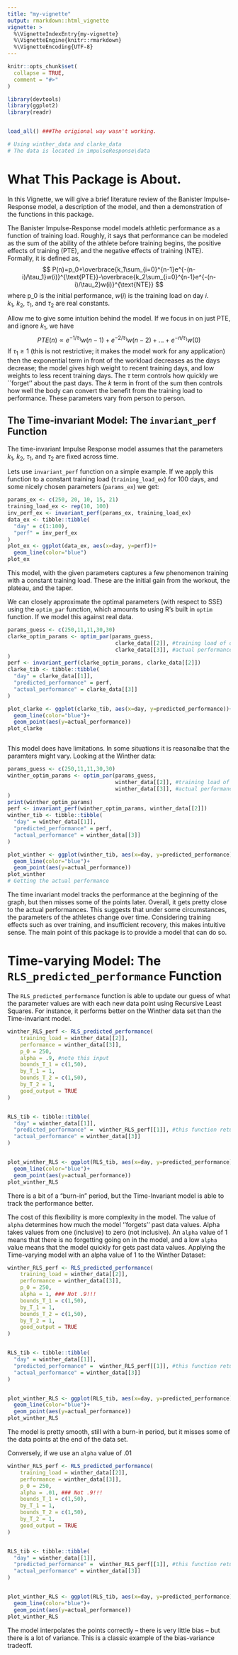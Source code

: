 ```yaml
---
title: "my-vignette"
output: rmarkdown::html_vignette
vignette: >
  %\VignetteIndexEntry{my-vignette}
  %\VignetteEngine{knitr::rmarkdown}
  %\VignetteEncoding{UTF-8}
---
```


```r
knitr::opts_chunk$set(
  collapse = TRUE,
  comment = "#>"
)
```

```r
library(devtools)
library(ggplot2)
library(readr)


load_all() ###The origional way wasn't working. 

# Using winther_data and clarke_data 
# The data is located in impulseResponse\data
```

# What This Package is About. 
In this Vignette, we will give a brief literature review of the Banister Impulse-Response model, a description of the model, and then a demonstration of the functions in this package. 




The Banister Impulse-Response model models athletic performance as a function of training load. Roughly, it says that performance can be modeled as the sum of the ability of the athlete before training begins, the positive effects of training (PTE), and the negative effects of training (NTE). Formally, it is defined as,
$$
P(n)=p_0+\overbrace{k_1\sum_{i=0}^{n-1}e^{-(n-i)/\tau_1}w(i)}^{\text{PTE}}-\overbrace{k_2\sum_{i=0}^{n-1}e^{-(n-i)/\tau_2}w(i)}^{\text{NTE}}
$$
where p_0 is the initial performance, $w(i)$ is the training load on day $i$.  $k_1,~k_2,~\tau_1,$ and $\tau_2$ are real constants. 


Allow me to give some intuition behind the model. If we focus in on just PTE, and ignore $k_1$, we have 
$$
PTE(n) \propto e^{-1/\tau_1}w(n-1)+e^{-2/\tau_1}w(n-2)+\dots+e^{-n/\tau_1}w(0)
$$
If $\tau_1\geq 1$ (this is not restrictive; it makes the model work for any application) then the exponential term in front of the workload decreases as the days decrease; the model gives high weight to recent training days, and low weights to less recent training days. The $\tau$ term controls how quickly we ``forget'' about the past days. The $k$ term in front of the sum then controls how well the body can convert the benefit from the training load to performance. These parameters vary from person to person. 

## The Time-invariant Model: The `invariant_perf` Function

The time-invariant Impulse Response model assumes that the parameters $k_1,~k_2,~\tau_1,$ and $\tau_2$ are fixed across time. 

Lets use `invariant_perf` function on a simple example. If we apply this function to a constant training load (`training_load_ex`) for $100$ days, and some nicely chosen parameters (`params_ex`) we get:
<!-- make sure that y-axis in graph looks correct -->


```r
params_ex <- c(250, 20, 10, 15, 21)
training_load_ex <- rep(10, 100)
inv_perf_ex <- invariant_perf(params_ex, training_load_ex)
data_ex <- tibble::tibble(
  "day" = c(1:100),
  "perf" = inv_perf_ex
)
plot_ex <- ggplot(data_ex, aes(x=day, y=perf))+
  geom_line(color="blue")
plot_ex


```
This model, with the given parameters captures a few phenomenon training with a constant training load. These are the initial gain from the workout, the plateau, and the taper. 
<!-- citation; prehaps Winther or Busso-->

We can closely approximate the optimal parameters (with respect to SSE) using the `optim_par` function, which amounts to using R's built in `optim` function. If we model this against real data. 

```r
params_guess <- c(250,11,11,30,30)
clarke_optim_params <- optim_par(params_guess, 
                                  clarke_data[[2]], #training load of one athlete
                                  clarke_data[[3]], #actual performance of one athlete
)
perf <- invariant_perf(clarke_optim_params, clarke_data[[2]])
clarke_tib <- tibble::tibble(
  "day" = clarke_data[[1]],
  "predicted_performance" = perf, 
  "actual_performance" = clarke_data[[3]] 
)

plot_clarke <- ggplot(clarke_tib, aes(x=day, y=predicted_performance))+
  geom_line(color="blue")+
  geom_point(aes(y=actual_performance))
plot_clarke



```

This model does have limitations. In some situations it is reasonalbe that the paramters might vary. Looking at the Winther data:

```r
params_guess <- c(250,11,11,30,30)
winther_optim_params <- optim_par(params_guess, 
                                  winther_data[[2]], #training load of one athlete
                                  winther_data[[3]], #actual performance of one athlete
)
print(winther_optim_params)
perf <- invariant_perf(winther_optim_params, winther_data[[2]])
winther_tib <- tibble::tibble(
  "day" = winther_data[[1]],
  "predicted_performance" = perf, 
  "actual_performance" = winther_data[[3]] 
)

plot_winther <- ggplot(winther_tib, aes(x=day, y=predicted_performance))+
  geom_line(color="blue")+
  geom_point(aes(y=actual_performance))
plot_winther
# Getting the actual performance
```


The time invariant model tracks the performance at the beginning of the graph, but then misses some of the points later. Overall, it gets pretty close to the actual performances. This suggests that under some circumstances, the parameters of the athletes change over time. Considering training effects such as over training, and insufficient recovery, this makes intuitive sense. The main point of this package is to provide a model that can do so. 

# Time-varying Model: The `RLS_predicted_performance` Function

The `RLS_predicted_performance` function is able to update our guess of what the parameter values are with each new data point using Recursive Least Squares. For instance, it performs better on the Winther data set than the Time-invariant model. 

```r

winther_RLS_perf <- RLS_predicted_performance(
    training_load = winther_data[[2]],
    performance = winther_data[[3]], 
    p_0 = 250,
    alpha = .9, #note this input
    bounds_T_1 = c(1,50),
    by_T_1 = 1,
    bounds_T_2 = c(1,50),
    by_T_2 = 1,
    good_output = TRUE
)


RLS_tib <- tibble::tibble(
  "day" = winther_data[[1]],
  "predicted_performance" =  winther_RLS_perf[[1]], #this function returns a list of things, the first one is the predicted performance
  "actual_performance" = winther_data[[3]] 
)


plot_winther_RLS <- ggplot(RLS_tib, aes(x=day, y=predicted_performance))+
  geom_line(color="blue")+
  geom_point(aes(y=actual_performance))
plot_winther_RLS

```

There is a bit of a "burn-in" period, but the Time-Invariant model is able to track the performance better. 

The cost of this flexibility is more complexity in the model. The value of `alpha` determines how much the model ''forgets'' past data values. Alpha takes values from one (inclusive) to zero (not inclusive). An `alpha` value of $1$ means that there is no forgetting going on in the model, and a low `alpha` value means that the model quickly for gets past data values. Applying the Time-varying model with an alpha value of $1$ to the Winther Dataset:

```r

winther_RLS_perf <- RLS_predicted_performance(
    training_load = winther_data[[2]],
    performance = winther_data[[3]], 
    p_0 = 250,
    alpha = 1, ### Not .9!!!
    bounds_T_1 = c(1,50),
    by_T_1 = 1,
    bounds_T_2 = c(1,50),
    by_T_2 = 1,
    good_output = TRUE
)


RLS_tib <- tibble::tibble(
  "day" = winther_data[[1]],
  "predicted_performance" =  winther_RLS_perf[[1]], #this function returns a list of things, the first one is the predicted performance
  "actual_performance" = winther_data[[3]] 
)


plot_winther_RLS <- ggplot(RLS_tib, aes(x=day, y=predicted_performance))+
  geom_line(color="blue")+
  geom_point(aes(y=actual_performance))
plot_winther_RLS
```
The model is pretty smooth, still with a burn-in period, but it misses some of 
the data points at the end of the data set. 

Conversely, if we use an `alpha` value of $.01$

```r

winther_RLS_perf <- RLS_predicted_performance(
    training_load = winther_data[[2]],
    performance = winther_data[[3]], 
    p_0 = 250,
    alpha = .01, ### Not .9!!!
    bounds_T_1 = c(1,50),
    by_T_1 = 1,
    bounds_T_2 = c(1,50),
    by_T_2 = 1,
    good_output = TRUE
)


RLS_tib <- tibble::tibble(
  "day" = winther_data[[1]],
  "predicted_performance" =  winther_RLS_perf[[1]], #this function returns a list of things, the first one is the predicted performance
  "actual_performance" = winther_data[[3]] 
)


plot_winther_RLS <- ggplot(RLS_tib, aes(x=day, y=predicted_performance))+
  geom_line(color="blue")+
  geom_point(aes(y=actual_performance))
plot_winther_RLS
```
The model interpolates the points correctly -- there is very little bias --
but there is a lot of variance. This is a classic example of the bias-variance tradeoff.








